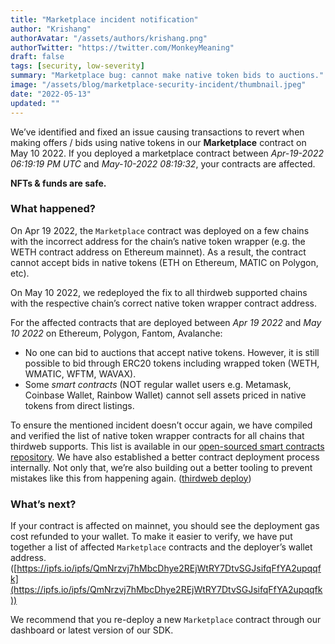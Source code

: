 ```yaml
---
title: "Marketplace incident notification"
author: "Krishang"
authorAvatar: "/assets/authors/krishang.png"
authorTwitter: "https://twitter.com/MonkeyMeaning"
draft: false
tags: [security, low-severity]
summary: "Marketplace bug: cannot make native token bids to auctions."
image: "/assets/blog/marketplace-security-incident/thumbnail.jpeg"
date: "2022-05-13"
updated: ""
---
```


We’ve identified and fixed an issue causing transactions to revert when making offers / bids using native tokens in our **Marketplace** contract on May 10 2022. If you deployed a marketplace contract between *Apr-19-2022 06:19:19 PM UTC* and *May-10-2022 08:19:32*, your contracts are affected.

**NFTs & funds are safe.**

### What happened?

On Apr 19 2022, the `Marketplace` contract was deployed on a few chains with the incorrect address for the chain’s native token wrapper (e.g. the WETH contract address on Ethereum mainnet). As a result, the contract cannot accept bids in native tokens (ETH on Ethereum, MATIC on Polygon, etc).

On May 10 2022, we redeployed the fix to all thirdweb supported chains with the respective chain’s correct native token wrapper contract address.

For the affected contracts that are deployed between *Apr 19 2022* and *May 10 2022* on Ethereum, Polygon, Fantom, Avalanche:

- No one can bid to auctions that accept native tokens. However, it is still possible to bid through ERC20 tokens including wrapped token (WETH, WMATIC, WFTM, WAVAX).
- Some *smart contracts* (NOT regular wallet users e.g. Metamask, Coinbase Wallet, Rainbow Wallet) cannot sell assets priced in native tokens from direct listings.

To ensure the mentioned incident doesn’t occur again, we have compiled and verified the list of native token wrapper contracts for all chains that thirdweb supports. This list is available in our [open-sourced smart contracts repository](https://github.com/thirdweb-dev/contracts/blob/main/utils/nativeTokenWrapper.ts). We have also established a better contract deployment process internally. Not only that, we’re also building out a better tooling to prevent mistakes like this from happening again. ([thirdweb deploy](https://blog.thirdweb.com/thirdweb-deploy))

### What’s next?

If your contract is affected on mainnet, you should see the deployment gas cost refunded to your wallet. To make it easier to verify, we have put together a list of affected `Marketplace` contracts and the deployer’s wallet address. ([https://ipfs.io/ipfs/QmNrzvj7hMbcDhye2REjWtRY7DtvSGJsifqFfYA2upqqfk](https://ipfs.io/ipfs/QmNrzvj7hMbcDhye2REjWtRY7DtvSGJsifqFfYA2upqqfk))

We recommend that you re-deploy a new `Marketplace` contract through our dashboard or latest version of our SDK.